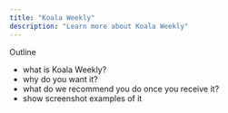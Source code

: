 ```yaml
---
title: "Koala Weekly"
description: "Learn more about Koala Weekly"
---
```


Outline

- what is Koala Weekly?
- why do you want it?
- what do we recommend you do once you receive it?
- show screenshot examples of it
